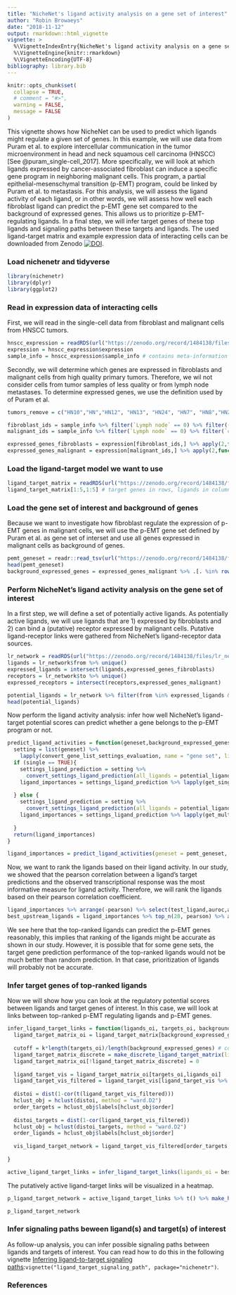 ```yaml
---
title: "NicheNet's ligand activity analysis on a gene set of interest"
author: "Robin Browaeys"
date: "2018-11-12"
output: rmarkdown::html_vignette
vignette: >
  %\VignetteIndexEntry{NicheNet's ligand activity analysis on a gene set of interest}
  %\VignetteEngine{knitr::rmarkdown}
  %\VignetteEncoding{UTF-8}
bibliography: library.bib
---
```


<!-- github markdown built using 
rmarkdown::render("vignettes/ligand_activity_geneset.Rmd", output_format = "github_document")
-->

```r
knitr::opts_chunk$set(
  collapse = TRUE,
  # comment = "#>",
  warning = FALSE,
  message = FALSE
)
```

This vignette shows how NicheNet can be used to predict which ligands might regulate a given set of genes. In this example, we will use data from Puram et al. to explore intercellular communication in the tumor microenvironment in head and neck squamous cell carcinoma (HNSCC) [See @puram_single-cell_2017]. More specifically, we will look at which ligands expressed by cancer-associated fibroblast can induce a specific gene program in neighboring malignant cells. This program, a partial epithelial-mesenschymal transition (p-EMT) program, could be linked by Puram et al. to metastasis. For this analysis, we will assess the ligand activity of each ligand, or in other words, we will assess how well each fibroblast ligand can predict the p-EMT gene set compared to the background of expressed genes. This allows us to prioritize p-EMT-regulating ligands. In a final step, we will infer target genes of these top ligands and signaling paths between these targets and ligands. The used ligand-target matrix and example expression data of interacting cells can be downloaded from Zenodo [![DOI](https://zenodo.org/badge/DOI/10.5281/zenodo.1484138.svg)](https://doi.org/10.5281/zenodo.1484138). 

### Load nichenetr and tidyverse

```r
library(nichenetr)
library(dplyr)
library(ggplot2)
```

### Read in expression data of interacting cells

First, we will read in the single-cell data from fibroblast and malignant cells from HNSCC tumors.

```r
hnscc_expression = readRDS(url("https://zenodo.org/record/1484138/files/hnscc_expression.rds"))
expression = hnscc_expression$expression
sample_info = hnscc_expression$sample_info # contains meta-information about the cells
```

Secondly, we will determine which genes are expressed in fibroblasts and malignant cells from high quality primary tumors. Therefore, we wil not consider cells from tumor samples of less quality or from lymph node metastases. To determine expressed genes, we use the definition used by of Puram et al.

```r
tumors_remove = c("HN10","HN","HN12", "HN13", "HN24", "HN7", "HN8","HN23")

fibroblast_ids = sample_info %>% filter(`Lymph node` == 0) %>% filter((tumor %in% tumors_remove == FALSE)) %>% filter(`non-cancer cell type` == "Fibroblast") %>% .$cell
malignant_ids = sample_info %>% filter(`Lymph node` == 0) %>% filter(`classified  as cancer cell` == 1) %>% filter((tumor %in% tumors_remove == FALSE)) %>% .$cell

expressed_genes_fibroblasts = expression[fibroblast_ids,] %>% apply(2,function(x){10*(2**x - 1)}) %>% apply(2,function(x){log2(mean(x) + 1)}) %>% .[. >= 4] %>% names()
expressed_genes_malignant = expression[malignant_ids,] %>% apply(2,function(x){10*(2**x - 1)}) %>% apply(2,function(x){log2(mean(x) + 1)}) %>% .[. >= 4] %>% names()
```

### Load the ligand-target model we want to use

```r
ligand_target_matrix = readRDS(url("https://zenodo.org/record/1484138/files/ligand_target_matrix.rds"))
ligand_target_matrix[1:5,1:5] # target genes in rows, ligands in columns
```


### Load the gene set of interest and background of genes

Because we want to investigate how fibroblast regulate the expression of p-EMT genes in malignant cells, we will use the p-EMT gene set defined by Puram et al. as gene set of interset and use all genes expressed in malignant cells as background of genes.

```r
pemt_geneset = readr::read_tsv(url("https://zenodo.org/record/1484138/files/pemt_signature.txt"), col_names = "gene") %>% .$gene %>% .[. %in% rownames(ligand_target_matrix)] # only consider genes also present in the NicheNet model - this excludes genes from the gene list for which the official HGNC symbol was not used by Puram et al.
head(pemt_geneset)
background_expressed_genes = expressed_genes_malignant %>% .[. %in% rownames(ligand_target_matrix)]
```

### Perform NicheNet's ligand activity analysis on the gene set of interest

In a first step, we will define a set of potentially active ligands. As potentially active ligands, we will use ligands that are 1) expressed by fibroblasts and 2) can bind a (putative) receptor expressed by malignant cells. Putative ligand-receptor links were gathered from NicheNet's ligand-receptor data sources.

```r
lr_network = readRDS(url("https://zenodo.org/record/1484138/files/lr_network.rds"))
ligands = lr_network$from %>% unique()
expressed_ligands = intersect(ligands,expressed_genes_fibroblasts)
receptors = lr_network$to %>% unique()
expressed_receptors = intersect(receptors,expressed_genes_malignant)

potential_ligands = lr_network %>% filter(from %in% expressed_ligands & to %in% expressed_receptors) %>% .$from %>% unique()
head(potential_ligands)
```

Now perform the ligand activity analysis: infer how well NicheNet's ligand-target potential scores can predict whether a gene belongs to the p-EMT program or not. 

```r
predict_ligand_activities = function(geneset,background_expressed_genes,ligand_target_matrix, potential_ligands, single = TRUE,...){
  setting = list(geneset) %>% 
    lapply(convert_gene_list_settings_evaluation, name = "gene set", ligands_oi = potential_ligands, background = background_expressed_genes)
  if (single == TRUE){
    settings_ligand_prediction = setting %>% 
      convert_settings_ligand_prediction(all_ligands = potential_ligands, validation = FALSE, single = TRUE)
    ligand_importances = settings_ligand_prediction %>% lapply(get_single_ligand_importances,ligand_target_matrix = ligand_target_matrix, known = FALSE) %>% bind_rows()
      
  } else {
    settings_ligand_prediction = setting %>% 
      convert_settings_ligand_prediction(all_ligands = potential_ligands, validation = FALSE, single = FALSE)
    ligand_importances = settings_ligand_prediction %>% lapply(get_multi_ligand_importances,ligand_target_matrix = ligand_target_matrix, known = FALSE, ...) %>% bind_rows()
      
  }
  return(ligand_importances)
}

ligand_importances = predict_ligand_activities(geneset = pemt_geneset, background_expressed_genes = background_expressed_genes, ligand_target_matrix = ligand_target_matrix, potential_ligands = potential_ligands)

```

Now, we want to rank the ligands based on their ligand activity. In our study, we showed that the pearson correlation between a ligand's target predictions and the observed transcriptional response was the most informative measure for ligand activity. Therefore, we will rank the ligands based on their pearson correlation coefficient.

```r
ligand_importances %>% arrange(-pearson) %>% select(test_ligand,auroc,aupr,pearson)
best_upstream_ligands = ligand_importances %>% top_n(20, pearson) %>% arrange(-pearson) %>% .$test_ligand

```

We see here that the top-ranked ligands can predict the p-EMT genes reasonably, this implies that ranking of the ligands might be accurate as shown in our study. However, it is possible that for some gene sets, the target gene prediction performance of the top-ranked ligands would not be much better than random prediction. In that case, prioritization of ligands will probably not be accurate. 

### Infer target genes of top-ranked ligands 

Now we will show how you can look at the regulatory potential scores between ligands and target genes of interest. In this case, we will look at links between top-ranked p-EMT regulating ligands and p-EMT genes. 

```r
infer_ligand_target_links = function(ligands_oi, targets_oi, background_expressed_genes, ligand_target_matrix, k = 2){
  ligand_target_matrix_oi = ligand_target_matrix[background_expressed_genes,ligands_oi]
  
  cutoff = k*length(targets_oi)/length(background_expressed_genes) # consider the top "k times the fraction of positive outcomes" ("true target genes") as postive predictions
  ligand_target_matrix_discrete = make_discrete_ligand_target_matrix(ligand_target_matrix = ligand_target_matrix_oi, error_rate = cutoff, cutoff_method = "quantile")
  ligand_target_matrix_oi[!ligand_target_matrix_discrete] = 0
  
  ligand_target_vis = ligand_target_matrix_oi[targets_oi,ligands_oi]
  ligand_target_vis_filtered = ligand_target_vis[ligand_target_vis %>% apply(1,sum) > 0,ligand_target_vis %>% apply(2,sum) > 0]
  
  distoi = dist(1-cor(t(ligand_target_vis_filtered)))
  hclust_obj = hclust(distoi, method = "ward.D2")
  order_targets = hclust_obj$labels[hclust_obj$order]
  
  distoi_targets = dist(1-cor(ligand_target_vis_filtered))
  hclust_obj = hclust(distoi_targets, method = "ward.D2")
  order_ligands = hclust_obj$labels[hclust_obj$order]
  
  vis_ligand_target_network = ligand_target_vis_filtered[order_targets,order_ligands]
  
}

active_ligand_target_links = infer_ligand_target_links(ligands_oi = best_upstream_ligands, targets_oi = pemt_geneset, background_expressed_genes = background_expressed_genes, ligand_target_matrix = ligand_target_matrix)
```


The putatively active ligand-target links will be visualized in a heatmap.

```r
p_ligand_target_network = active_ligand_target_links %>% t() %>% make_heatmap_ggplot("Ligand","Target", color = "purple",legend_position = "top", x_axis_position = "top") + scale_fill_gradient2(low = "whitesmoke",  high = "purple", breaks = c(0,0.005,0.01))

p_ligand_target_network

```

### Infer signaling paths beween ligand(s) and target(s) of interest

As follow-up analysis, you can infer possible signaling paths between ligands and targets of interest. You can read how to do this in the following vignette [Inferring ligand-to-target signaling paths](ligand_target_signaling_path.md):`vignette("ligand_target_signaling_path", package="nichenetr")`. 


### References

